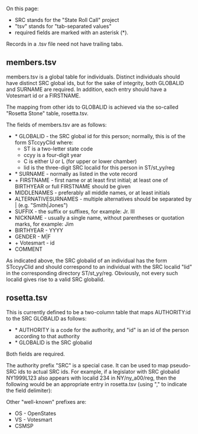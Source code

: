 On this page:
* SRC stands for the "State Roll Call" project
* "tsv" stands for "tab-separated values"
* required fields are marked with an asterisk (*).

Records in a .tsv file need not have trailing tabs.

==members.tsv==

members.tsv is a global table for individuals.  Distinct individuals should have distinct SRC global ids, but for the sake of integrity, both GLOBALID and SURNAME are required.
In addition, each entry should have a Votesmart id or a FIRSTNAME.

The mapping from other ids to GLOBALID is achieved via the so-called "Rosetta Stone" table, rosetta.tsv.

The fields of members.tsv are as follows:

* * GLOBALID - the SRC global id for this person; normally, this is of the form STccyyClid where:
** ST is a two-letter state code
** ccyy is a four-digit year
** C is either U or L (for upper or lower chamber)
** lid is the three-digit SRC localid for this person in ST/st_yy/reg
* * SURNAME - normally as listed in the vote record
* + FIRSTNAME - first name or at least first initial; at least one of BIRTHYEAR or full FIRSTNAME should be given
* MIDDLENAMES - preferably all middle names, or at least initials
* ALTERNATIVESURNAMES - multiple alternatives should be separated by | (e.g. "Smith|Jones")
* SUFFIX - the suffix or suffixes, for example: Jr. III
* NICKNAME - usually a single name, without parentheses or quotation marks, for example: Jim
* BIRTHYEAR - YYYY
* GENDER - M|F
* + Votesmart - id
* COMMENT

As indicated above, the SRC globalid of an individual has the form STccyyClid and should correspond to an individual with the SRC localid "lid" in the corresponding directory ST/st_yy/reg.  Obviously, not every such localid gives rise to a valid SRC globalid.

==rosetta.tsv==
This is currently defined to be a two-column table that maps AUTHORITY:id to the SRC GLOBALID as follows:

* * AUTHORITY is a code for the authority, and "id" is an id of the person according to that authority
* * GLOBALID is the SRC globalid

Both fields are required.

The authority prefix "SRC" is a special case.  It can be used to map pseudo-SRC ids to actual SRC ids.  For example, if a legislator with SRC globalid NY1999L123 also appears with localid 234 in NY/ny_a00/reg, then the following would be an appropriate entry in rosetta.tsv (using "," to indicate the field delimiter):

{{{SRC:NY2000L234,NY1999L123}}}

Other "well-known" prefixes are:

* OS - OpenStates
* VS - Votesmart
* CSMSP 